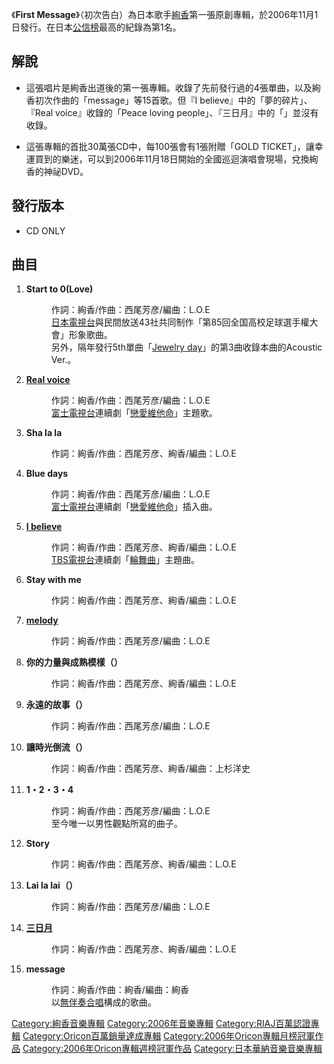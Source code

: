 {{Infobox Album |
  Name        = First Message|
  Type        = [[錄音室專輯|錄音室專輯]] |
  Artist      = [[絢香|絢香]] |
  Released    = 2006年11月1日  |
  Genre       = [[J-POP|J-POP]]|
  Length      = 55分52秒|
  Label       = [[日本華納音樂|日本華納音樂]]|
  Producer    = {{link-ja|西尾芳彦|西尾芳彦}}|
  Reviews     = |
  Chart position = *週間最高第1名（[[Oricon|Oricon]]）
*2006年11月度月間順位第1名（Oricon）
*2006年度年間順位第13名（Oricon）
*2007年度年間順位第22名（Oricon）|
  Certification  = *百萬（日本唱片協會）|
  Last album  = |
  This album  = '''First Message'''<br />(2006年) |
  Next album  = [[Sing_to_the_Sky|Sing to the Sky]]<br />(2008年)|
}}
《'''First Message'''》（初次告白）為日本歌手[[絢香|絢香]]第一張原創專輯，於2006年11月1日發行。在日本[[公信榜|公信榜]]最高的紀錄為第1名。
== 解說 ==
*這張唱片是絢香出道後的第一張專輯。收錄了先前發行過的4張單曲，以及絢香初次作曲的「message」等15首歌。但『I believe』中的「夢的碎片」、『Real voice』收錄的「Peace loving people」、『三日月』中的「{{lang|ja|君のキスで···}}」並沒有收錄。

*這張專輯的首批30萬張CD中，每100張會有1張附贈「GOLD TICKET」，讓幸運買到的樂迷，可以到2006年11月18日開始的全國巡迴演唱會現場，兌換絢香的神祕DVD。

== 發行版本 ==
*CD ONLY

== 曲目==
#'''Start to 0(Love)'''
#:作詞：絢香/作曲：西尾芳彦/編曲：L.O.E
#:[[日本電視台|日本電視台]]與民間放送43社共同制作「第85回全国高校足球選手權大會」形象歌曲。
#:另外，隔年發行5th單曲「[[Jewelry_day|Jewelry day]]」的第3曲收錄本曲的Acoustic Ver.。
#'''[[Real_voice|Real voice]]'''
#:作詞：絢香/作曲：西尾芳彦/編曲：L.O.E
#:[[富士電視台|富士電視台]]連續劇「[[戀愛維他命|戀愛維他命]]」主題歌。
#'''Sha la la'''
#:作詞：絢香/作曲：西尾芳彦、絢香/編曲：L.O.E
#'''Blue days'''
#:作詞：絢香/作曲：西尾芳彦/編曲：L.O.E
#:[[富士電視台|富士電視台]]連續劇「[[戀愛維他命|戀愛維他命]]」插入曲。
#'''[[I_believe|I believe]]'''
#:作詞：絢香/作曲：西尾芳彦、絢香/編曲：L.O.E
#:[[TBS電視台|TBS電視台]]連續劇「[[輪舞曲|輪舞曲]]」主題曲。
#'''Stay with me'''
#:作詞：絢香/作曲：西尾芳彦、絢香/編曲：L.O.E
#'''[[melody〜SOUNDS_REAL〜|melody]]'''
#:作詞：絢香/作曲：西尾芳彦/編曲：L.O.E
#'''你的力量與成熟模樣（{{lang|ja|君のパワーと大人のフリ}}）'''
#:作詞：絢香/作曲：西尾芳彦、絢香/編曲：L.O.E
#'''永遠的故事（{{lang|ja|永遠の物語}}）'''
#:作詞：絢香/作曲：西尾芳彦/編曲：L.O.E
#'''讓時光倒流（{{lang|ja|時を戻して}}）'''
#:作詞：絢香/作曲：西尾芳彦、絢香/編曲：上杉洋史
#'''1・2・3・4'''
#:作詞：絢香/作曲：西尾芳彦/編曲：L.O.E
#:至今唯一以男性觀點所寫的曲子。
#'''Story'''
#:作詞：絢香/作曲：西尾芳彦、絢香/編曲：L.O.E
#'''Lai la lai（{{lang|ja|ライラライ}}）'''
#:作詞：絢香/作曲：西尾芳彦/編曲：L.O.E
#'''[[三日月|三日月]]'''
#:作詞：絢香/作曲：西尾芳彦、絢香/編曲：L.O.E
#'''message'''
#:作詞：絢香/作曲：絢香/編曲：絢香
#:以[[無伴奏合唱|無伴奏合唱]]構成的歌曲。

{{絢香}}
{{Oricon专辑周榜冠军 (2006年)|2006年11月13日}}
{{Oricon專輯月榜冠軍 (2000年代後期)|2006年11月}}

[[Category:絢香音樂專輯|Category:絢香音樂專輯]]
[[Category:2006年音樂專輯|Category:2006年音樂專輯]]
[[Category:RIAJ百萬認證專輯|Category:RIAJ百萬認證專輯]]
[[Category:Oricon百萬銷量達成專輯|Category:Oricon百萬銷量達成專輯]]
[[Category:2006年Oricon專輯月榜冠軍作品|Category:2006年Oricon專輯月榜冠軍作品]]
[[Category:2006年Oricon專輯週榜冠軍作品|Category:2006年Oricon專輯週榜冠軍作品]]
[[Category:日本華納音樂音樂專輯|Category:日本華納音樂音樂專輯]]